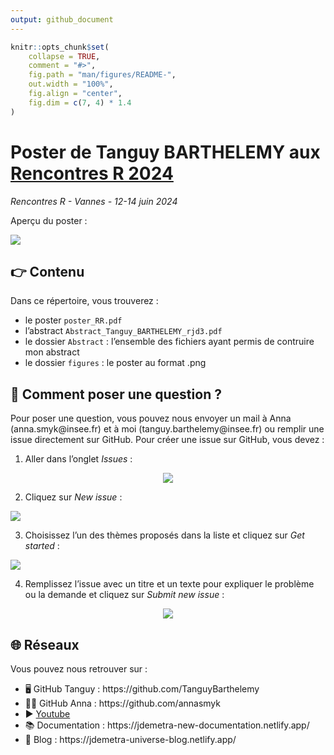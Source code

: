 ```yaml
---
output: github_document
---
```


<!-- README.md is generated from README.Rmd. Please edit that file -->

```r
knitr::opts_chunk$set(
    collapse = TRUE,
    comment = "#>",
    fig.path = "man/figures/README-",
    out.width = "100%",
    fig.align = "center",
    fig.dim = c(7, 4) * 1.4
)
```

# Poster de Tanguy BARTHELEMY aux [Rencontres R 2024](https://rr2024.sciencesconf.org/)
*Rencontres R - Vannes - 12-14 juin 2024*

<!-- badges: start -->
<!-- badges: end -->


Aperçu du poster :

[<img src="https://github.com/TanguyBarthelemy/rr2024/blob/main/figures/poster.png?raw=true">](https://github.com/TanguyBarthelemy/rr2024/blob/main/poster_RR.pdf)


## 👉 Contenu

Dans ce répertoire, vous trouverez :

- le poster `poster_RR.pdf`
- l'abstract `Abstract_Tanguy_BARTHELEMY_rjd3.pdf`
- le dossier `Abstract` : l'ensemble des fichiers ayant permis de contruire mon abstract
- le dossier `figures` : le poster au format .png


## 🙋 Comment poser une question ?

Pour poser une question, vous pouvez nous envoyer un mail à Anna (anna.smyk@insee.fr) et à moi (tanguy.barthelemy@insee.fr) ou remplir une issue directement sur GitHub.
Pour créer une issue sur GitHub, vous devez :

1. Aller dans l'onglet *Issues* :

<p align="center">
  <img src="https://github.com/TanguyBarthelemy/rr2024/blob/main/figures/issue/issue_panel.png?raw=true">
</p>

2. Cliquez sur *New issue* :

<p align="center">
  <img src="https://github.com/TanguyBarthelemy/rr2024/blob/main/figures/issue/create_issue.png?raw=true">


3. Choisissez l'un des thèmes proposés dans la liste et cliquez sur *Get started* :

<p align="center">
  <img src="https://github.com/TanguyBarthelemy/rr2024/blob/main/figures/issue/choose_issue.png?raw=true">


4. Remplissez l'issue avec un titre et un texte pour expliquer le problème ou la demande et cliquez sur *Submit new issue* :

<p align="center">
  <img src="https://github.com/TanguyBarthelemy/rr2024/blob/main/figures/issue/complete_issue.png?raw=true">
</p>


## 🌐 Réseaux

Vous pouvez nous retrouver sur :

- 🖥️ GitHub Tanguy : https://github.com/TanguyBarthelemy
- 👨‍💻 GitHub Anna : https://github.com/annasmyk
- ▶️ [Youtube](https://www.youtube.com/@TSwithJDemetraandR)
- 📚 Documentation : https://jdemetra-new-documentation.netlify.app/
- 📝 Blog : https://jdemetra-universe-blog.netlify.app/
